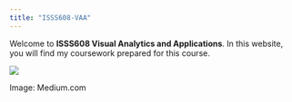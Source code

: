 ```yaml
---
title: "ISSS608-VAA"
---
```


Welcome to **ISSS608 Visual Analytics and Applications**. In this website, you will find my coursework prepared for this course.

![](gif for homepage.gif)

Image: Medium.com
